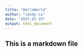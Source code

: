 ```yaml
---
title: "HelloWorld"
author: "candy-ca"
date: "2025-03-19"
output: html_document
---
```


## This is a markdown file
